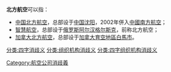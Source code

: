 '''北方航空'''可以指：

*[[中国北方航空|中国北方航空]]，总部设于[[中国|中国]][[沈阳|沈阳]]，2002年併入[[中國南方航空|中國南方航空]]；
*[[智慧航空|智慧航空]]，总部设于[[俄罗斯|俄罗斯]][[阿尔汉格尔斯克|阿尔汉格尔斯克]]，前称北方航空；
*[[北方航空_(加拿大)|加拿大北方航空]]，总部设于[[加拿大|加拿大]][[育空地區|育空地區]][[白馬市_(加拿大)|白馬市]]。

{{disambig}}
[[Category:航空公司消歧義|Category:航空公司消歧義]]
[[分类:四字消歧义|分类:四字消歧义]]
[[分类:组织机构消歧义|分类:组织机构消歧义]]
[[分类:四字组织机构消歧义|分类:四字组织机构消歧义]]